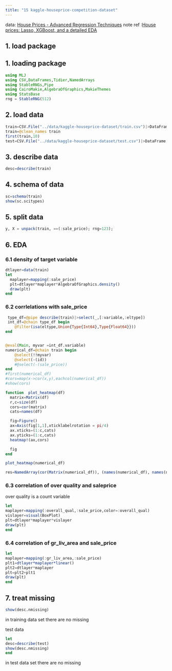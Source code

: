 ```yaml
---
title: "15 kaggle-houseprice-competition-dataset"
---
```


:::{.callout-note title="intro"}
data: [House Prices - Advanced Regression Techniques](https://www.kaggle.com/competitions/house-prices-advanced-regression-techniques/overview)
note ref :[House prices: Lasso, XGBoost, and a detailed EDA](https://www.kaggle.com/code/erikbruin/house-prices-lasso-xgboost-and-a-detailed-eda)
:::


## 1. load package 
## 1. loading package
```julia
using MLJ
using CSV,DataFrames,Tidier,NamedArrays
using StableRNGs,Pipe
using CairoMakie,AlgebraOfGraphics,MakieThemes
using StatsBase
rng = StableRNG(512)
```

## 2. load data
```julia
train=CSV.File("../data/kaggle-houseprice-dataset/train.csv")|>DataFrame
train=@clean_names train
first(train,10)
test=CSV.File("../data/kaggle-houseprice-dataset/test.csv")|>DataFrame;

```

## 3. describe data
```julia
desc=describe(train)
```

## 4. schema of data
```julia
sc=schema(train)
show(sc.scitypes)
```

## 5. split data
```julia
y, X = unpack(train, ==(:sale_price); rng=123);
```

## 6. EDA  
### 6.1 density of target variable
```julia

dtlayer=data(train)
let
  maplayer=mapping(:sale_price)
  plt=dtlayer*maplayer*AlgebraOfGraphics.density()
  draw(plt)
end
```

### 6.2 corrlelations with sale_price
```julia
 type_df=@pipe describe(train)|>select(_,[:variable,:eltype])
 int_df=@chain type_df begin
    @filter(isa(eltype,Union{Type{Int64},Type{Float64}}))
end


@eval(Main, myvar =int_df.variable)
numerical_df=@chain train begin
    @select(!!myvar)
    @select(-(id))
    #@select(-(sale_price))
end
#first(numerical_df)
#cors=map(x->cor(x,y),eachcol(numerical_df))
#show(cors)

function  plot_heatmap(df)
  matrix=Matrix(df)
  r,c=size(df)
  cors=cor(matrix)
  cats=names(df)

  fig=Figure()
  ax=Axis(fig[1,1],xticklabelrotation = pi/4)
  ax.xticks=(1:c,cats)
  ax.yticks=(1:c,cats)
  heatmap!(ax,cors)

  fig
end

plot_heatmap(numerical_df)
```

```julia
res=NamedArray(cor(Matrix(numerical_df)), (names(numerical_df), names(numerical_df)))

```

### 6.3  correlation of over quality and saleprice
over quality is a count variable

```julia
let
maplayer=mapping(:overall_qual,:sale_price,color=:overall_qual)
vislayer=visual(BoxPlot)
plt=dtlayer*maplayer*vislayer
draw(plt)
end
```
### 6.4  correlation of gr_liv_area and sale_price
```julia
let
maplayer=mapping(:gr_liv_area,:sale_price)
plt1=dtlayer*maplayer*linear()
plt2=dtlayer*maplayer
plt=plt2+plt1
draw(plt)
end
```

## 7. treat missing 
```julia
show(desc.nmissing)
```

in training data set there are no missing

test data
```julia
let
desc=describe(test)
show(desc.nmissing)
end
```
in test data set there are no missing










